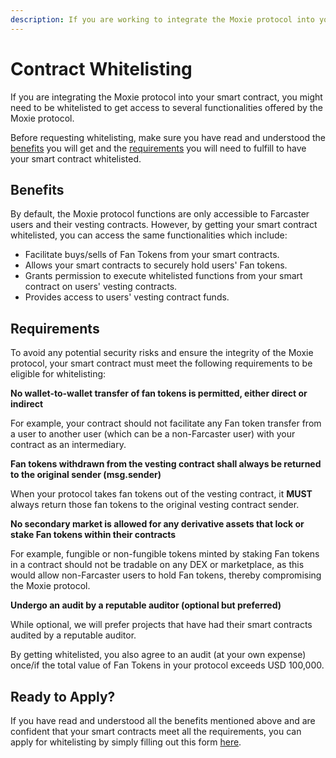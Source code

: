 ```yaml
---
description: If you are working to integrate the Moxie protocol into your smart contract, learn how you can benefit from having your smart contract whitelisted by the Moxie protocol.
---
```


# Contract Whitelisting

If you are integrating the Moxie protocol into your smart contract, you might need to be whitelisted to get access to several functionalities offered by the Moxie protocol.

Before requesting whitelisting, make sure you have read and understood the [benefits](#benefits) you will get and the [requirements](#requirements) you will need to fulfill to have your smart contract whitelisted.

## Benefits

By default, the Moxie protocol functions are only accessible to Farcaster users and their vesting contracts. However, by getting your smart contract whitelisted, you can access the same functionalities which include:

- Facilitate buys/sells of Fan Tokens from your smart contracts.
- Allows your smart contracts to securely hold users' Fan tokens.
- Grants permission to execute whitelisted functions from your smart contract on users' vesting contracts.
- Provides access to users' vesting contract funds.

## Requirements

To avoid any potential security risks and ensure the integrity of the Moxie protocol, your smart contract must meet the following requirements to be eligible for whitelisting:

**No wallet-to-wallet transfer of fan tokens is permitted, either direct or indirect**

For example, your contract should not facilitate any Fan token transfer from a user to another user (which can be a non-Farcaster user) with your contract as an intermediary.

**Fan tokens withdrawn from the vesting contract shall always be returned to the original sender (msg.sender)**

When your protocol takes fan tokens out of the vesting contract, it **MUST** always return those fan tokens to the original vesting contract sender.

**No secondary market is allowed for any derivative assets that lock or stake Fan tokens within their contracts**

For example, fungible or non-fungible tokens minted by staking Fan tokens in a contract should not be tradable on any DEX or marketplace, as this would allow non-Farcaster users to hold Fan tokens, thereby compromising the Moxie protocol.

**Undergo an audit by a reputable auditor (optional but preferred)**

While optional, we will prefer projects that have had their smart contracts audited by a reputable auditor.

By getting whitelisted, you also agree to an audit (at your own expense) once/if the total value of Fan Tokens in your protocol exceeds USD 100,000.

## Ready to Apply?

If you have read and understood all the benefits mentioned above and are confident that your smart contracts meet all the requirements, you can apply for whitelisting by simply filling out this form [here](https://forms.gle/VKUYj9JEgj8fbkWx8).
